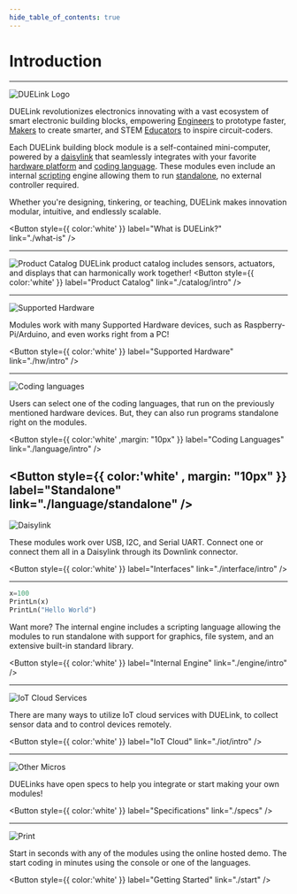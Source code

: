 ```yaml
---
hide_table_of_contents: true
---
```


# Introduction

---

<div style={{display: 'block',  justifyContent: 'center', alignItems: 'center', textAlign: 'center'}}>

![DUELink Logo](pathname:///img/duelinklogo.png)

DUELink revolutionizes electronics innovating with a vast ecosystem of smart electronic building blocks, empowering [Engineers](./engineers.mdx) to prototype faster, [Makers](./makers.mdx) to create smarter, and STEM [Educators](./educators.mdx) to inspire circuit-coders.

Each DUELink building block module is a self-contained mini-computer, powered by a [daisylink](./engine/daisylink) that seamlessly integrates with your favorite [hardware platform](./hw/intro) and [coding language](./language/intro). These modules even include an internal [scripting](./engine/scripting) engine allowing them to run [standalone](./language/standalone), no external controller required.

Whether you're designing, tinkering, or teaching, DUELink makes innovation modular, intuitive, and endlessly scalable.

<Button
  style={{ color:'white' }}
  label="What is DUELink?"  
  link="./what-is"
/>

---

![Product Catalog](pathname:///img/duelink-modules.png)
DUELink product catalog includes sensors, actuators, and displays that can harmonically work together!
<Button
  style={{ color:'white' }}
  label="Product Catalog"
  link="./catalog/intro"
/>

---

![Supported Hardware](pathname:///img/supported-hardware-jst.png)

Modules work with many Supported Hardware devices, such as Raspberry-Pi/Arduino, and even works right from a PC!

<Button
  style={{ color:'white' }}
  label="Supported Hardware"
  link="./hw/intro"
/>

---

![Coding languages](pathname:///img/languages.png)

Users can select one of the coding languages, that run on the previously mentioned hardware devices. But, they can also run programs standalone right on the modules.

<Button
  style={{ color:'white' ,margin: "10px" }}
  label="Coding Languages"
  link="./language/intro"
/>

<Button
  style={{ color:'white' , margin: "10px" }}
  label="Standalone"
  link="./language/standalone"
/>
---

![Daisylink](pathname:///img/daisylink.png)

These modules work over USB, I2C, and Serial UART. Connect one or connect them all in a Daisylink through its Downlink connector.


<Button
  style={{ color:'white' }}
  label="Interfaces"
  link="./interface/intro"
/>

---


```py
x=100
PrintLn(x)
PrintLn("Hello World")
```
Want more? The internal engine includes a scripting language allowing the modules to run standalone with support for graphics, file system, and an extensive built-in standard library.

<Button
  style={{ color:'white' }}
  label="Internal Engine"
  link="./engine/intro"
/>

---

![IoT Cloud Services](pathname:///img/iot-cloud.png)

There are many ways to utilize IoT cloud services with DUELink, to collect sensor data and to control devices remotely.

<Button
  style={{ color:'white' }}
  label="IoT Cloud"
  link="./iot/intro"
/>


---

![Other Micros](pathname:///img/duelink-hole-specs.png)

DUELinks have open specs to help you integrate or start making your own modules!

<Button
  style={{ color:'white' }}
  label="Specifications"
  link="./specs"
/>


---

![Print](pathname:///img/getting-started.png)

Start in seconds with any of the modules using the online hosted demo. The start coding in minutes using the console or one of the languages.

<Button
  style={{ color:'white' }}
  label="Getting Started"
  link="./start"
/>


</div>